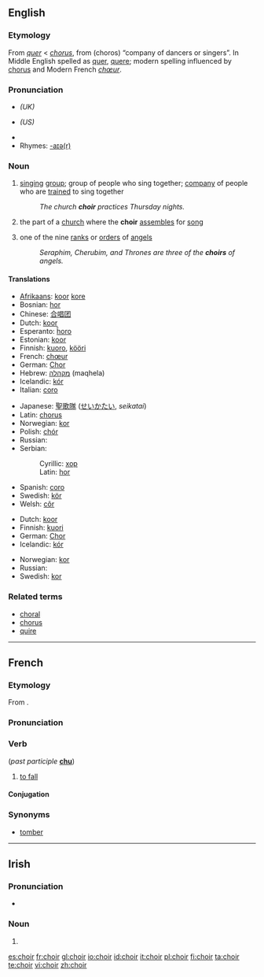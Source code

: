 {{see|chóir}}
{{wikipedia|Choir (disambiguation)}}
==English==

===Etymology===
From {{OF.}} ''[[quer]]'' < {{L.}} ''[[chorus]]'', from {{AGr.}} '''{{polytonic|[[χορός]]}}''' (choros) “company of dancers or singers”. In Middle English spelled as [[quer]], [[quere]]; modern spelling influenced by [[chorus]] and Modern French ''[[chœur]]''.

===Pronunciation===
* {{IPA|/kwaɪə(ɹ)/}} ''(UK)''
* {{IPA|/kwaɪɚ/}} ''(US)''
* {{audio|en-uk-choir.ogg|Audio (UK)}}
* Rhymes: [[Rhymes:English:-aɪə(r)|-aɪə(r)]]

===Noun===
{{wikipedia}}
{{en-noun}}

# [[sing]]ing [[group]]; group of people who sing together; [[company]] of people who are [[train]]ed to sing together
#: ''The church '''choir''' practices Thursday nights.''
# the part of a [[church]] where the '''choir''' [[assemble]]s for [[song]]
# {{italbrac|Christian [[angelology]]}} one of the nine [[rank]]s or [[order]]s of [[angel]]s
#: ''Seraphim, Cherubim, and Thrones are three of the '''choirs''' of angels.''

====Translations====
{{trans-top|singing group}}
* [[Afrikaans]]: [[koor]] {{n}} [[kore]] {{plural}}
* Bosnian: [[hor#Bosnian|hor]] {{m}}
* Chinese: [[合唱团]]
* Dutch: [[koor]] {{n}}
* Esperanto: [[ĥoro]]
* Estonian: [[koor]]
* Finnish: [[kuoro]], [[kööri]] {{italbrac|colloquial}}
* French: [[chœur]] {{m}}
* German: [[Chor]] {{m}}
* Hebrew: [[מקהלה]] (maqhela) {{f}}
* Icelandic: [[kór]] {{m}}
* Italian: [[coro#Italian|coro]] {{m}}
{{trans-mid}}
* Japanese: [[聖歌隊]] ([[せいかたい]], ''seikatai'')
* Latin: [[chorus]] {{m}}
* Norwegian: [[kor]] {{c}}
* Polish: [[chór]] {{m}}
* Russian: {{t|ru|хор|m|sc=Cyrl|tr=χor}}
* Serbian:
*: Cyrillic: [[хор#Serbian|хор]] {{m}}
*: Latin: [[hor#Serbian|hor]] {{m}}
* Spanish: [[coro#Spanish|coro]] {{m}}
* Swedish: [[kör]] {{c}}
* Welsh: [[côr]]
{{trans-bottom}}

{{trans-top|part of a church for choir assembly}}
* Dutch: [[koor]] {{n}}
* Finnish: [[kuori]]
* German: [[Chor]] {{m}}
* Icelandic: [[kór]] {{m}}
{{trans-mid}}
* Norwegian: [[kor]] {{c}}
* Russian: {{t|ru|хоры|m|p|sc=Cyrl|tr=χorý}}
* Swedish: [[kor]] {{c}}
{{trans-bottom}}

{{trans-top|a rank or order of angels}}
{{trans-mid}}
{{trans-bottom}}

===Related terms===
* [[choral]]
* [[chorus]]
* [[quire]]

----

==French==

===Etymology===
From {{etyl|la|fr}} {{term|cadere}}.

===Pronunciation===
{{IPA|/ʃwaʁ/}}

===Verb===
{{fr-verb|type=defective}} (''past participle'' '''[[chu]]''')

# {{archaic|lang=fr}} [[fall#Verb|to fall]]

====Conjugation====
{{fr-conj-table
| Conjugation of ''choir''
| choir
| avoir chu
| —
| en ayant chu
| —
| [[chu]]
| —
| —
| [[choit]]
| —
| —
| [[choient]]
| —
| —
| —
| —
| —
| —
| —
| —
| [[chut]]
| —
| —
| [[churent]]
| —
| —
| —
| —
| —
| —
| —
| —
| —
| —
| —
| —
| Use the present tense of avoir followed by the past participle
| Use the imperfect tense of avoir followed by the past participle
| Use the past historic tense of avoir followed by the past participle
| Use the future tense of avoir followed by the past participle
| Use the conditional tense of avoir followed by the past participle
| —
| —
| —
| —
| —
| —
| —
| —
| [[chût]]
| —
| —
| —
| —
| —
| —
| —
| —
| Use the appropriate tense of avoir followed by the past participle}}

===Synonyms===
* [[tomber]]

----

==Irish==

===Pronunciation===
* {{IPA|lang=ga|[xɛɾʲ]}}

===Noun===
{{infl|ga|noun form}}

# {{mutation of|coir}}

[[es:choir]]
[[fr:choir]]
[[gl:choir]]
[[io:choir]]
[[id:choir]]
[[it:choir]]
[[pl:choir]]
[[fi:choir]]
[[ta:choir]]
[[te:choir]]
[[vi:choir]]
[[zh:choir]]